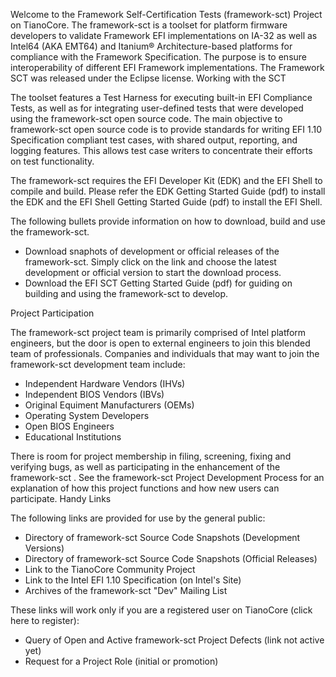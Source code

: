 {{project-summary
|sum=EFI device driver loader, application launcher, OS booter
|cat=shell apps 
|lic=[[Eclipse]]
|own={{sfuser|laurie0131}}, rli6
|docs=http://sourceforge.net/projects/framework-sct/files/
|src=https://framework-sct.svn.sourceforge.net/svnroot/framework-sct/trunk/FrameworkSct
|dev=http://sourceforge.net/projects/framework-sct/develop}}

Welcome to the Framework Self-Certification Tests (framework-sct) Project on TianoCore. The framework-sct is a toolset for platform firmware developers to validate Framework EFI implementations on IA-32 as well as Intel64 (AKA EMT64) and Itanium® Architecture-based platforms for compliance with the Framework Specification. The purpose is to ensure interoperability of different EFI Framework implementations. The Framework SCT was released under the Eclipse license.
Working with the SCT

The toolset features a Test Harness for executing built-in EFI Compliance Tests, as well as for integrating user-defined tests that were developed using the framework-sct open source code. The main objective to framework-sct open source code is to provide standards for writing EFI 1.10 Specification compliant test cases, with shared output, reporting, and logging features. This allows test case writers to concentrate their efforts on test functionality.

The framework-sct requires the EFI Developer Kit (EDK) and the EFI Shell to compile and build. Please refer the EDK Getting Started Guide (pdf) to install the EDK and the EFI Shell Getting Started Guide (pdf) to install the EFI Shell.

The following bullets provide information on how to download, build and use the framework-sct.

* Download snaphots of development or official releases of the framework-sct. Simply click on the link and choose the latest development or official version to start the download process.
* Download the EFI SCT Getting Started Guide (pdf) for guiding on building and using the framework-sct to develop. 

Project Participation

The framework-sct project team is primarily comprised of Intel platform engineers, but the door is open to external engineers to join this blended team of professionals. Companies and individuals that may want to join the framework-sct development team include:

* Independent Hardware Vendors (IHVs)
* Independent BIOS Vendors (IBVs)
* Original Equiment Manufacturers (OEMs)
* Operating System Developers
* Open BIOS Engineers
* Educational Institutions 

There is room for project membership in filing, screening, fixing and verifying bugs, as well as participating in the enhancement of the framework-sct . See the framework-sct Project Development Process for an explanation of how this project functions and how new users can participate.
Handy Links

The following links are provided for use by the general public:

* Directory of framework-sct Source Code Snapshots (Development Versions)
* Directory of framework-sct Source Code Snapshots (Official Releases)
* Link to the TianoCore Community Project
* Link to the Intel EFI 1.10 Specification (on Intel's Site)
* Archives of the framework-sct "Dev" Mailing List 

These links will work only if you are a registered user on TianoCore (click here to register):

* Query of Open and Active framework-sct Project Defects (link not active yet)
* Request for a Project Role (initial or promotion)


<!-- [[Category:EDK]] -->
<!-- [[Category:EFI Shell]] -->